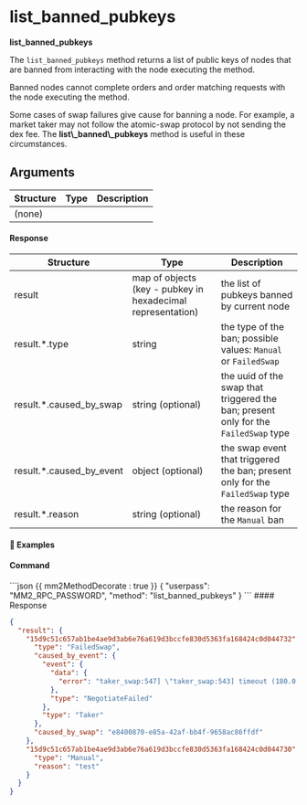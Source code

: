
# list\_banned\_pubkeys

**list\_banned\_pubkeys**

The `list_banned_pubkeys` method returns a list of public keys of nodes that are banned from interacting with the node executing the method.

Banned nodes cannot complete orders and order matching requests with the node executing the method.

<Note>
  Some cases of swap failures give cause for banning a node. For example, a market taker may not follow the atomic-swap protocol by not sending the dex fee. The <b>list\_banned\_pubkeys</b> method is useful in these circumstances.
</Note>

## Arguments

| Structure | Type | Description |
| --------- | ---- | ----------- |
| (none)    |      |             |

#### Response

| Structure                 | Type                                                        | Description                                                                         |
| ------------------------- | ----------------------------------------------------------- | ----------------------------------------------------------------------------------- |
| result                    | map of objects (key - pubkey in hexadecimal representation) | the list of pubkeys banned by current node                                          |
| result.\*.type            | string                                                      | the type of the ban; possible values: `Manual` or `FailedSwap`                      |
| result.\*.caused\_by\_swap  | string (optional)                                           | the uuid of the swap that triggered the ban; present only for the `FailedSwap` type |
| result.\*.caused\_by\_event | object (optional)                                           | the swap event that triggered the ban; present only for the `FailedSwap` type       |
| result.\*.reason          | string (optional)                                           | the reason for the `Manual` ban                                                     |

#### 📌 Examples

#### Command

<CodeGroup title="" tag="POST" label="list_banned_pubkeys">
  ```json {{ mm2MethodDecorate : true }}
  {
    "userpass": "MM2_RPC_PASSWORD",
    "method": "list_banned_pubkeys"
  }
  ```
</CodeGroup>

<CollapsibleSection expandedText="Hide Response" collapsedText="Show Response">
  #### Response

  ```json
  {
    "result": {
      "15d9c51c657ab1be4ae9d3ab6e76a619d3bccfe830d5363fa168424c0d044732": {
        "type": "FailedSwap",
        "caused_by_event": {
          "event": {
            "data": {
              "error": "taker_swap:547] \"taker_swap:543] timeout (180.0 > 180.0)\""
            },
            "type": "NegotiateFailed"
          },
          "type": "Taker"
        },
        "caused_by_swap": "e8400870-e85a-42af-bb4f-9658ac86ffdf"
      },
      "15d9c51c657ab1be4ae9d3ab6e76a619d3bccfe830d5363fa168424c0d044730": {
        "type": "Manual",
        "reason": "test"
      }
    }
  }
  ```
</CollapsibleSection>
